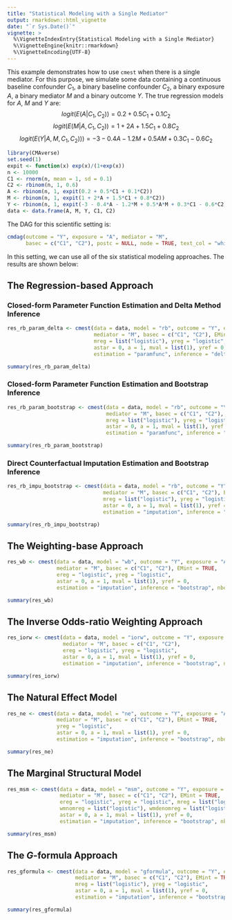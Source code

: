 ```yaml
---
title: "Statistical Modeling with a Single Mediator"
output: rmarkdown::html_vignette
date: "`r Sys.Date()`"
vignette: >
  %\VignetteIndexEntry{Statistical Modeling with a Single Mediator}
  %\VignetteEngine{knitr::rmarkdown}
  %\VignetteEncoding{UTF-8}
---
```

  
This example demonstrates how to use `cmest` when there is a single mediator. For this purpose, we simulate some data containing a continuous baseline confounder $C_1$, a binary baseline confounder $C_2$, a binary exposure $A$, a binary mediator $M$ and a binary outcome $Y$. The true regression models for $A$, $M$ and $Y$ are:
$$logit(E(A|C_1,C_2))=0.2+0.5C_1+0.1C_2$$
$$logit(E(M|A,C_1,C_2))=1+2A+1.5C_1+0.8C_2$$
$$logit(E(Y|A,M,C_1,C_2)))=-3-0.4A-1.2M+0.5AM+0.3C_1-0.6C_2$$
  
```r
library(CMAverse)
set.seed(1)
expit <- function(x) exp(x)/(1+exp(x))
n <- 10000
C1 <- rnorm(n, mean = 1, sd = 0.1)
C2 <- rbinom(n, 1, 0.6)
A <- rbinom(n, 1, expit(0.2 + 0.5*C1 + 0.1*C2))
M <- rbinom(n, 1, expit(1 + 2*A + 1.5*C1 + 0.8*C2))
Y <- rbinom(n, 1, expit(-3 - 0.4*A - 1.2*M + 0.5*A*M + 0.3*C1 - 0.6*C2))
data <- data.frame(A, M, Y, C1, C2)
```

The DAG for this scientific setting is:

```r
cmdag(outcome = "Y", exposure = "A", mediator = "M",
      basec = c("C1", "C2"), postc = NULL, node = TRUE, text_col = "white")
```

In this setting, we can use all of the six statistical modeling approaches. The results are shown below:

## The Regression-based Approach

### Closed-form Parameter Function Estimation and Delta Method Inference

```r
res_rb_param_delta <- cmest(data = data, model = "rb", outcome = "Y", exposure = "A",
                            mediator = "M", basec = c("C1", "C2"), EMint = TRUE,
                            mreg = list("logistic"), yreg = "logistic",
                            astar = 0, a = 1, mval = list(1), yref = 0,
                            estimation = "paramfunc", inference = "delta")
```

```r
summary(res_rb_param_delta)
```

### Closed-form Parameter Function Estimation and Bootstrap Inference

```r
res_rb_param_bootstrap <- cmest(data = data, model = "rb", outcome = "Y", exposure = "A",
                                mediator = "M", basec = c("C1", "C2"), EMint = TRUE,
                                mreg = list("logistic"), yreg = "logistic",
                                astar = 0, a = 1, mval = list(1), yref = 0,
                                estimation = "paramfunc", inference = "bootstrap", nboot = 2)
```

```r
summary(res_rb_param_bootstrap)
```

### Direct Counterfactual Imputation Estimation and Bootstrap Inference

```r
res_rb_impu_bootstrap <- cmest(data = data, model = "rb", outcome = "Y", exposure = "A",
                               mediator = "M", basec = c("C1", "C2"), EMint = TRUE,
                               mreg = list("logistic"), yreg = "logistic",
                               astar = 0, a = 1, mval = list(1), yref = 0,
                               estimation = "imputation", inference = "bootstrap", nboot = 2)
```

```r
summary(res_rb_impu_bootstrap)
```

## The Weighting-base Approach

```r
res_wb <- cmest(data = data, model = "wb", outcome = "Y", exposure = "A",
                mediator = "M", basec = c("C1", "C2"), EMint = TRUE,
                ereg = "logistic", yreg = "logistic",
                astar = 0, a = 1, mval = list(1), yref = 0,
                estimation = "imputation", inference = "bootstrap", nboot = 2)
```

```r
summary(res_wb)
```

## The Inverse Odds-ratio Weighting Approach

```r
res_iorw <- cmest(data = data, model = "iorw", outcome = "Y", exposure = "A",
                  mediator = "M", basec = c("C1", "C2"), 
                  ereg = "logistic", yreg = "logistic",
                  astar = 0, a = 1, mval = list(1), yref = 0,
                  estimation = "imputation", inference = "bootstrap", nboot = 2)
```

```r
summary(res_iorw)
```

## The Natural Effect Model

```r
res_ne <- cmest(data = data, model = "ne", outcome = "Y", exposure = "A",
                mediator = "M", basec = c("C1", "C2"), EMint = TRUE,
                yreg = "logistic",
                astar = 0, a = 1, mval = list(1), yref = 0,
                estimation = "imputation", inference = "bootstrap", nboot = 2)
```

```r
summary(res_ne)
```

## The Marginal Structural Model

```r
res_msm <- cmest(data = data, model = "msm", outcome = "Y", exposure = "A",
                 mediator = "M", basec = c("C1", "C2"), EMint = TRUE,
                 ereg = "logistic", yreg = "logistic", mreg = list("logistic"),
                 wmnomreg = list("logistic"), wmdenomreg = list("logistic"),
                 astar = 0, a = 1, mval = list(1), yref = 0,
                 estimation = "imputation", inference = "bootstrap", nboot = 2)
```

```r
summary(res_msm)
```

## The $G$-formula Approach

```r
res_gformula <- cmest(data = data, model = "gformula", outcome = "Y", exposure = "A",
                      mediator = "M", basec = c("C1", "C2"), EMint = TRUE,
                      mreg = list("logistic"), yreg = "logistic",
                      astar = 0, a = 1, mval = list(1), yref = 0,
                      estimation = "imputation", inference = "bootstrap", nboot = 2)
```

```r
summary(res_gformula)
```